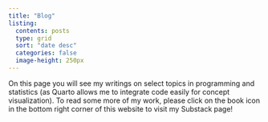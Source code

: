 ```yaml
---
title: "Blog"
listing: 
  contents: posts
  type: grid 
  sort: "date desc" 
  categories: false
  image-height: 250px
---
```


On this page you will see my writings on select topics in programming and statistics (as Quarto allows me to integrate code easily for concept visualization). To read some more of my work, please click on the book icon in the bottom right corner of this website to visit my Substack page! 